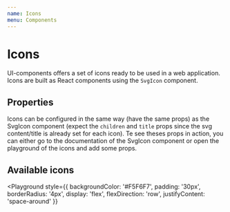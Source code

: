 ```yaml
---
name: Icons
menu: Components
---
```



# Icons

UI-components offers a set of icons ready to be used in a web application. Icons are built as React components using the `SvgIcon` component.

## Properties

Icons can be configured in the same way (have the same props) as the SvgIcon component (expect the `children` and `title` props since the svg content/title is already set for each icon). Te see theses props in action, you can either go to the documentation of the SvgIcon component or open the playground of the icons and add some props.

<Props of={Edit} />

## Available icons

<Playground
  style={{
    backgroundColor: '#F5F6F7',
    padding: '30px',
    borderRadius: '4px',
    display: 'flex',
    flexDirection: 'row',
    justifyContent: 'space-around'
  }}
>
  <Edit size={2} />
  <CopyPassword size={2} />
  <Hide size={2} />
  <Reveal size={2} />
  <NoNetwork size={2} />
  <Shared size={2} />
  <Loader size={2} />
</Playground>
